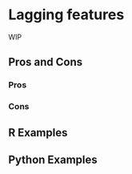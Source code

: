 # Lagging features {#sec-time-series-lag}

WIP

## Pros and Cons

### Pros

### Cons

## R Examples

## Python Examples

